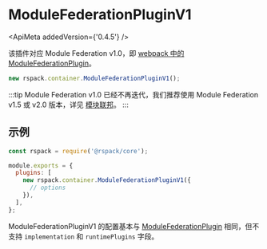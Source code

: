 
# ModuleFederationPluginV1

<ApiMeta addedVersion={'0.4.5'} />

该插件对应 Module Federation v1.0，即 [webpack 中的 ModuleFederationPlugin](https://webpack.js.org/plugins/module-federation-plugin/)。

```js
new rspack.container.ModuleFederationPluginV1();
```

:::tip
Module Federation v1.0 已经不再迭代，我们推荐使用 Module Federation v1.5 或 v2.0 版本，详见 [模块联邦](/guide/features/module-federation)。
:::

## 示例

```js title="rspack.config.js"
const rspack = require('@rspack/core');

module.exports = {
  plugins: [
    new rspack.container.ModuleFederationPluginV1({
      // options
    }),
  ],
};
```

ModuleFederationPluginV1 的配置基本与 [ModuleFederationPlugin](https://github.com/plugins/webpack/module-federation-plugin) 相同，但不支持 `implementation` 和 `runtimePlugins` 字段。
